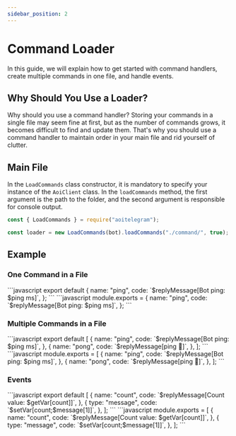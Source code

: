 ```yaml
---
sidebar_position: 2
---
```


# Command Loader

In this guide, we will explain how to get started with command handlers, create multiple commands in one file, and handle events.

## Why Should You Use a Loader?

Why should you use a command handler? Storing your commands in a single file may seem fine at first, but as the number of commands grows, it becomes difficult to find and update them. That's why you should use a command handler to maintain order in your main file and rid yourself of clutter.

## Main File

In the `LoadCommands` class constructor, it is mandatory to specify your instance of the `AoiClient` class. In the `loadCommands` method, the first argument is the path to the folder, and the second argument is responsible for console output.

```javascript
const { LoadCommands } = require("aoitelegram");

const loader = new LoadCommands(bot).loadCommands("./command/", true);
```

## Example

### One Command in a File


<Tabs>
  <TabItem value="esm" label="ESModule">
```javascript
export default {
  name: "ping",
  code: `$replyMessage[Bot ping: $ping ms]`,
};
```
  </TabItem>
  <TabItem value="commonjs" label="Commonjs">
```javascript
module.exports = {
  name: "ping",
  code: `$replyMessage[Bot ping: $ping ms]`,
};
```
  </TabItem>
</Tabs>

### Multiple Commands in a File

<Tabs>
  <TabItem value="esm" label="ESModule">
```javascript
export default [
  {
    name: "ping",
    code: `$replyMessage[Bot ping: $ping ms]`,
  },
  {
    name: "pong",
    code: `$replyMessage[ping 🏓]`,
  },
];
```
  </TabItem>
  <TabItem value="commonjs" label="Commonjs">
```javascript
module.exports = [
  {
    name: "ping",
    code: `$replyMessage[Bot ping: $ping ms]`,
  },
  {
    name: "pong",
    code: `$replyMessage[ping 🏓]`,
  },
];
```
  </TabItem>
</Tabs>

### Events

<Tabs>
  <TabItem value="esm" label="ESModule">
```javascript
export default [
  {
    name: "count",
    code: `$replyMessage[Count value: $getVar[count]]`,
  },
  {
    type: "message",
    code: `$setVar[count;$message[1]]`,
  },
];
```
  </TabItem>
  <TabItem value="commonjs" label="Commonjs">
```javascript
module.exports = [
  {
    name: "count",
    code: `$replyMessage[Count value: $getVar[count]]`,
  },
  {
    type: "message",
    code: `$setVar[count;$message[1]]`,
  },
];
```
  </TabItem>
</Tabs>
